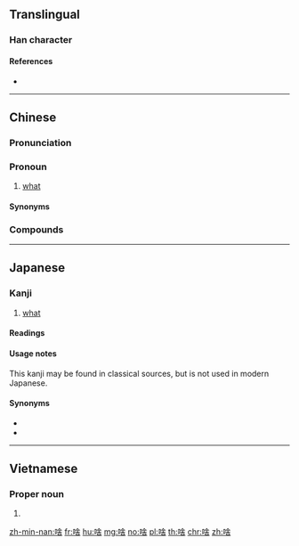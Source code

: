 {{character info/new}}
==Translingual==

===Han character===
{{Han char|rn=30|rad=口|as=08|sn=11|four=68064|canj=ROMR,XROMR|ids=⿰口舍}}

====References====
* {{Han ref|kx=0196.261|dkj=03881|hdz=10643.060|uh=5565|ud=21861|bh=D4A3|bd=54435}}

----

==Chinese==
{{zh-forms}}

===Pronunciation===
{{zh-pron
|m=shá,shà
|m-s=sa4/se3
|c=saa1
|mn=qz,tw,xm:siáⁿ/qz,xm,zz:siá/tw,zz:sáⁿ
|w=2sa
|cat=pron
}}

===Pronoun===
{{zh-pronoun}}

# {{lb|zh|Min Nan|Wu|dialectal Mandarin}} [[what]]
#: {{zh-x|這 是 啥 物件？|'''What''' is this (thing)?|MN}}
#: {{zh-x|儂 辣 做 啥？|'''What''' are you doing?|SH|tr=3non&5laq&2tsu+2sa}}
#: {{zh-x|你 說 啥{shà} 來著[着]{zhe}？|'''What''' did you just say? [dialectal Mandarin]}}

====Synonyms====
{{zh-dial|什麼}}

===Compounds===
{{zh-der|啥個|那啥|啥地方|啥物|啥子}}

----

==Japanese==

===Kanji===
{{ja-kanji|grade=uc|rs=口08}}

# [[what]]

====Readings====
{{ja-readings
|on=[[しゃ]] (sha)
|kun=[[なに]] (nani), [[なんぞ]] (nanzo)
}}

====Usage notes====
This kanji may be found in classical sources, but is not used in modern Japanese.

====Synonyms====
{{attention|ja|but is this character even used????}}
* {{ja-r|何|なに}}
* {{ja-r|何ぞ|なんぞ}}

----

==Vietnamese==
{{vi-hantutab}}

===Proper noun===
{{vi-hantu|[[xá]], [[sá]]|rs=口08}}

# {{defn|vi}}

[[zh-min-nan:啥]]
[[fr:啥]]
[[hu:啥]]
[[mg:啥]]
[[no:啥]]
[[pl:啥]]
[[th:啥]]
[[chr:啥]]
[[zh:啥]]